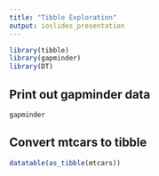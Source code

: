 ```yaml
---
title: "Tibble Exploration"
output: ioslides_presentation
---
```

```r
library(tibble)
library(gapminder)
library(DT)
```

## Print out gapminder data
```r
gapminder
```
## Convert mtcars to tibble
```r
datatable(as_tibble(mtcars))
```
<!-- this is a comment -->

<!-- in class edit... -->